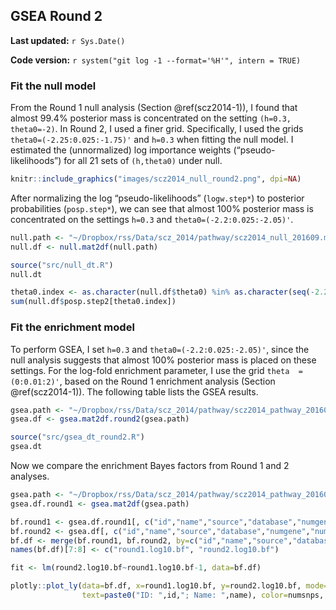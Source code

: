 ## GSEA Round 2 {#scz2014-2}

**Last updated:** `r Sys.Date()`

**Code version:** `r system("git log -1 --format='%H'", intern = TRUE)`

### Fit the null model

From the Round 1 null analysis (Section \@ref(scz2014-1)), I found that almost 99.4% posterior mass is concentrated on the setting `(h=0.3, theta0=-2)`. In Round 2, I used a finer grid. Specifically, I used the grids `theta0=(-2.25:0.025:-1.75)'` and `h=0.3` when fitting the null model. I estimated the (unnormalized) log importance weights ("pseudo-likelihoods") for all 21 sets of `(h,theta0)` under null. 

```r
knitr::include_graphics("images/scz2014_null_round2.png", dpi=NA)
```

After normalizing the log "pseudo-likelihoods" (`logw.step*`) to posterior probabilities (`posp.step*`), we can see that almost 100% posterior mass is concentrated on the settings `h=0.3` and `theta0=(-2.2:0.025:-2.05)'`.
```r
null.path <- "~/Dropbox/rss/Data/scz_2014/pathway/scz2014_null_201609.mat"
null.df <- null.mat2df(null.path)
```

```r
source("src/null_dt.R")
null.dt
```

```r
theta0.index <- as.character(null.df$theta0) %in% as.character(seq(-2.2,-2.05,by=0.025)) 
sum(null.df$posp.step2[theta0.index]) 
```

### Fit the enrichment model

To perform GSEA, I set `h=0.3` and `theta0=(-2.2:0.025:-2.05)'`, since the null analysis suggests that almost 100% posterior mass is placed on these settings. For the log-fold enrichment parameter, I use the grid `theta  = (0:0.01:2)'`, based on the Round 1 enrichment analysis (Section \@ref(scz2014-1)). The following table lists the GSEA results. 
```r
gsea.path <- "~/Dropbox/rss/Data/scz_2014/pathway/scz2014_pathway_201609.mat"
gsea.df <- gsea.mat2df.round2(gsea.path) 
```

```r
source("src/gsea_dt_round2.R")
gsea.dt
```

Now we compare the enrichment Bayes factors from Round 1 and 2 analyses.

```r
gsea.path <- "~/Dropbox/rss/Data/scz_2014/pathway/scz2014_pathway_201604.mat"
gsea.df.round1 <- gsea.mat2df(gsea.path) 

bf.round1 <- gsea.df.round1[, c("id","name","source","database","numgene","numsnps","log10.bf")]
bf.round2 <- gsea.df[, c("id","name","source","database","numgene","numsnps","log10.bf")]
bf.df <- merge(bf.round1, bf.round2, by=c("id","name","source","database","numgene","numsnps"))
names(bf.df)[7:8] <- c("round1.log10.bf", "round2.log10.bf")
```

```r
fit <- lm(round2.log10.bf~round1.log10.bf-1, data=bf.df)

plotly::plot_ly(data=bf.df, x=round1.log10.bf, y=round2.log10.bf, mode="markers",
                text=paste0("ID: ",id,"; Name: ",name), color=numsnps, size=numgene) %>% add_trace(x=c(0,3.5), y=c(0,3.5), mode="lines") %>% add_trace(x=round1.log10.bf, y=fitted(fit), mode="lines") %>% layout(showlegend = F) 
```



